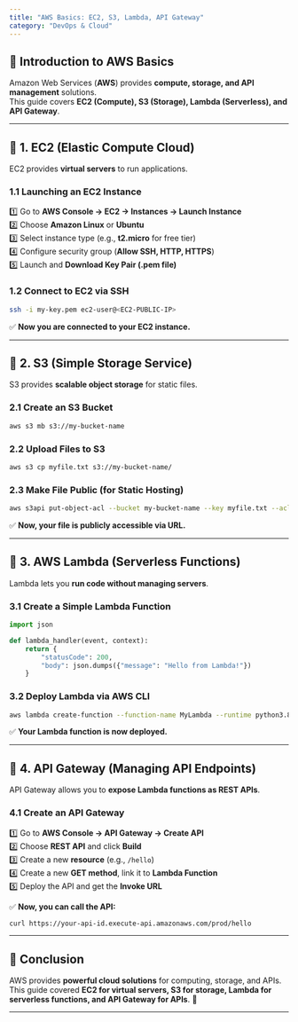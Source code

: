 ```yaml
---
title: "AWS Basics: EC2, S3, Lambda, API Gateway"
category: "DevOps & Cloud"
---
```


## 📌 Introduction to AWS Basics

Amazon Web Services (**AWS**) provides **compute, storage, and API management** solutions.  
This guide covers **EC2 (Compute), S3 (Storage), Lambda (Serverless), and API Gateway**.

---

## 🔹 1. EC2 (Elastic Compute Cloud)

EC2 provides **virtual servers** to run applications.

### **1.1 Launching an EC2 Instance**

1️⃣ Go to **AWS Console → EC2 → Instances → Launch Instance**  
2️⃣ Choose **Amazon Linux** or **Ubuntu**  
3️⃣ Select instance type (e.g., **t2.micro** for free tier)  
4️⃣ Configure security group (**Allow SSH, HTTP, HTTPS**)  
5️⃣ Launch and **Download Key Pair (.pem file)**  

### **1.2 Connect to EC2 via SSH**

```bash
ssh -i my-key.pem ec2-user@<EC2-PUBLIC-IP>
```

✅ **Now you are connected to your EC2 instance.**

---

## 🔹 2. S3 (Simple Storage Service)

S3 provides **scalable object storage** for static files.

### **2.1 Create an S3 Bucket**

```bash
aws s3 mb s3://my-bucket-name
```

### **2.2 Upload Files to S3**

```bash
aws s3 cp myfile.txt s3://my-bucket-name/
```

### **2.3 Make File Public (for Static Hosting)**

```bash
aws s3api put-object-acl --bucket my-bucket-name --key myfile.txt --acl public-read
```

✅ **Now, your file is publicly accessible via URL.**  

---

## 🔹 3. AWS Lambda (Serverless Functions)

Lambda lets you **run code without managing servers**.

### **3.1 Create a Simple Lambda Function**

```python
import json

def lambda_handler(event, context):
    return {
        "statusCode": 200,
        "body": json.dumps({"message": "Hello from Lambda!"})
    }
```

### **3.2 Deploy Lambda via AWS CLI**

```bash
aws lambda create-function --function-name MyLambda --runtime python3.8 --role <IAM-ROLE-ARN> --handler lambda_function.lambda_handler --zip-file fileb://lambda.zip
```

✅ **Your Lambda function is now deployed.**  

---

## 🔹 4. API Gateway (Managing API Endpoints)

API Gateway allows you to **expose Lambda functions as REST APIs**.

### **4.1 Create an API Gateway**
1️⃣ Go to **AWS Console → API Gateway → Create API**  
2️⃣ Choose **REST API** and click **Build**  
3️⃣ Create a new **resource** (e.g., `/hello`)  
4️⃣ Create a new **GET method**, link it to **Lambda Function**  
5️⃣ Deploy the API and get the **Invoke URL**  

✅ **Now, you can call the API:**

```bash
curl https://your-api-id.execute-api.amazonaws.com/prod/hello
```

---

## 📌 Conclusion

AWS provides **powerful cloud solutions** for computing, storage, and APIs.  
This guide covered **EC2 for virtual servers, S3 for storage, Lambda for serverless functions, and API Gateway for APIs**. 🚀

---
